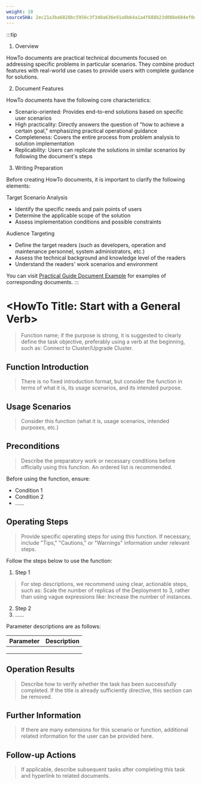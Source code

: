 ```yaml
---
weight: 10
sourceSHA: 2ec21a3ba6828bc5956c3f340a636e91a0b64a1a4f688b23d088e604ef0dfc32
---
```


:::tip
1. Overview

HowTo documents are practical technical documents focused on addressing specific problems in particular scenarios. They combine product features with real-world use cases to provide users with complete guidance for solutions.

2. Document Features

HowTo documents have the following core characteristics:

- Scenario-oriented: Provides end-to-end solutions based on specific user scenarios
- High practicality: Directly answers the question of "how to achieve a certain goal," emphasizing practical operational guidance
- Completeness: Covers the entire process from problem analysis to solution implementation
- Replicability: Users can replicate the solutions in similar scenarios by following the document's steps

3. Writing Preparation

Before creating HowTo documents, it is important to clarify the following elements:

Target Scenario Analysis

- Identify the specific needs and pain points of users
- Determine the applicable scope of the solution
- Assess implementation conditions and possible constraints

Audience Targeting

- Define the target readers (such as developers, operation and maintenance personnel, system administrators, etc.)
- Assess the technical background and knowledge level of the readers
- Understand the readers' work scenarios and environment

You can visit [Practical Guide Document Example](https://product-doc-guide.alauda.cn/template/howto/example.html) for examples of corresponding documents.
:::

# \<HowTo Title: Start with a General Verb\>

> Function name; if the purpose is strong, it is suggested to clearly define the task objective, preferably using a verb at the beginning, such as: Connect to Cluster/Upgrade Cluster.

## Function Introduction

> There is no fixed introduction format, but consider the function in terms of what it is, its usage scenarios, and its intended purpose.

## Usage Scenarios

> Consider this function (what it is, usage scenarios, intended purposes, etc.)

## Preconditions

> Describe the preparatory work or necessary conditions before officially using this function. An ordered list is recommended.

Before using the function, ensure:

- Condition 1
- Condition 2
- ......

## Operating Steps

> Provide specific operating steps for using this function. If necessary, include "Tips," "Cautions," or "Warnings" information under relevant steps.

Follow the steps below to use the function:

1. Step 1

> For step descriptions, we recommend using clear, actionable steps, such as: Scale the number of replicas of the Deployment to 3, rather than using vague expressions like: Increase the number of instances.

2. Step 2
3. ......

Parameter descriptions are as follows:

| **Parameter** | **Description** |
| ------ | ------ |
|        |        |
|        |        |
|        |        |

## Operation Results

> Describe how to verify whether the task has been successfully completed. If the title is already sufficiently directive, this section can be removed.

## Further Information

> If there are many extensions for this scenario or function, additional related information for the user can be provided here.

## Follow-up Actions

> If applicable, describe subsequent tasks after completing this task and hyperlink to related documents.
